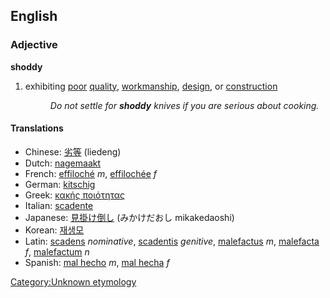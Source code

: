 ==English==
===Adjective===
'''shoddy'''
#exhibiting [[poor]] [[quality]], [[workmanship]], [[design]], or [[construction]]
#:''Do not settle for '''shoddy''' knives if you are serious about cooking.''

====Translations====
*Chinese: [[劣等]] (liedeng)
*Dutch: [[nagemaakt]]
*French: [[effiloché]] ''m'', [[effilochée]] ''f''
*German: [[kitschig]]
*Greek: [[κακής ποιότητας]]
*Italian: [[scadente]]
*Japanese: [[見掛け倒し]] (みかけだおし mikakedaoshi)
*Korean: [[재생모]]
*Latin: [[scadens]] ''nominative'', [[scadentis]] ''genitive'', [[malefactus]] ''m'', [[malefacta]] ''f'', [[malefactum]] ''n''
*Spanish: [[mal hecho]] ''m'', [[mal hecha]] ''f''

[[Category:Unknown etymology]]<!--SOED-->